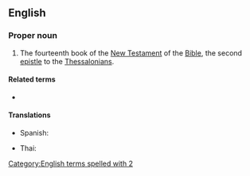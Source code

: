 ==English==

===Proper noun===
{{en-proper noun}}

{{book of the Bible|Second Epistle to the Thessalonians}}
# {{lb|en|biblical}} The fourteenth book of the [[New Testament]] of the [[Bible]], the second [[epistle]] to the [[Thessalonians]].
#: {{syn|en|2 Thess.|q1=abbreviation}}

====Related terms====
* {{l|en|1 Thessalonians}}

====Translations====
{{trans-top|Book of the Bible}}
* Spanish: {{t|es|2 Tesalonicenses|m-p}}
{{trans-mid}}
* Thai: {{t|th|๒ เธสะโลนิกา}}
{{trans-bottom}}

[[Category:English terms spelled with 2]]